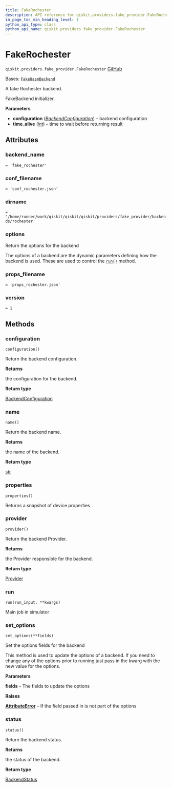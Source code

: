```yaml
---
title: FakeRochester
description: API reference for qiskit.providers.fake_provider.FakeRochester
in_page_toc_min_heading_level: 1
python_api_type: class
python_api_name: qiskit.providers.fake_provider.FakeRochester
---
```


# FakeRochester

<span id="qiskit.providers.fake_provider.FakeRochester" />

`qiskit.providers.fake_provider.FakeRochester` [GitHub](https://github.com/qiskit/qiskit/tree/stable/0.45/qiskit/providers/fake_provider/backends/rochester/fake_rochester.py "view source code")

Bases: [`FakeQasmBackend`](providers_fake_provider#qiskit.providers.fake_provider.FakeQasmBackend "qiskit.providers.fake_provider.fake_qasm_backend.FakeQasmBackend")

A fake Rochester backend.

FakeBackend initializer.

**Parameters**

*   **configuration** ([*BackendConfiguration*](qiskit.providers.models.BackendConfiguration "qiskit.providers.models.BackendConfiguration")) – backend configuration
*   **time\_alive** ([*int*](https://docs.python.org/3/library/functions.html#int "(in Python v3.12)")) – time to wait before returning result

## Attributes

<span id="qiskit.providers.fake_provider.FakeRochester.backend_name" />

### backend\_name

`= 'fake_rochester'`

<span id="qiskit.providers.fake_provider.FakeRochester.conf_filename" />

### conf\_filename

`= 'conf_rochester.json'`

<span id="qiskit.providers.fake_provider.FakeRochester.dirname" />

### dirname

`= '/home/runner/work/qiskit/qiskit/qiskit/providers/fake_provider/backends/rochester'`

<span id="qiskit.providers.fake_provider.FakeRochester.options" />

### options

Return the options for the backend

The options of a backend are the dynamic parameters defining how the backend is used. These are used to control the [`run()`](#qiskit.providers.fake_provider.FakeRochester.run "qiskit.providers.fake_provider.FakeRochester.run") method.

<span id="qiskit.providers.fake_provider.FakeRochester.props_filename" />

### props\_filename

`= 'props_rochester.json'`

<span id="qiskit.providers.fake_provider.FakeRochester.version" />

### version

`= 1`

## Methods

### configuration

<span id="qiskit.providers.fake_provider.FakeRochester.configuration" />

`configuration()`

Return the backend configuration.

**Returns**

the configuration for the backend.

**Return type**

[BackendConfiguration](qiskit.providers.models.BackendConfiguration "qiskit.providers.models.BackendConfiguration")

### name

<span id="qiskit.providers.fake_provider.FakeRochester.name" />

`name()`

Return the backend name.

**Returns**

the name of the backend.

**Return type**

[str](https://docs.python.org/3/library/stdtypes.html#str "(in Python v3.12)")

### properties

<span id="qiskit.providers.fake_provider.FakeRochester.properties" />

`properties()`

Returns a snapshot of device properties

### provider

<span id="qiskit.providers.fake_provider.FakeRochester.provider" />

`provider()`

Return the backend Provider.

**Returns**

the Provider responsible for the backend.

**Return type**

[Provider](qiskit.providers.Provider "qiskit.providers.Provider")

### run

<span id="qiskit.providers.fake_provider.FakeRochester.run" />

`run(run_input, **kwargs)`

Main job in simulator

### set\_options

<span id="qiskit.providers.fake_provider.FakeRochester.set_options" />

`set_options(**fields)`

Set the options fields for the backend

This method is used to update the options of a backend. If you need to change any of the options prior to running just pass in the kwarg with the new value for the options.

**Parameters**

**fields** – The fields to update the options

**Raises**

[**AttributeError**](https://docs.python.org/3/library/exceptions.html#AttributeError "(in Python v3.12)") – If the field passed in is not part of the options

### status

<span id="qiskit.providers.fake_provider.FakeRochester.status" />

`status()`

Return the backend status.

**Returns**

the status of the backend.

**Return type**

[BackendStatus](qiskit.providers.models.BackendStatus "qiskit.providers.models.BackendStatus")

